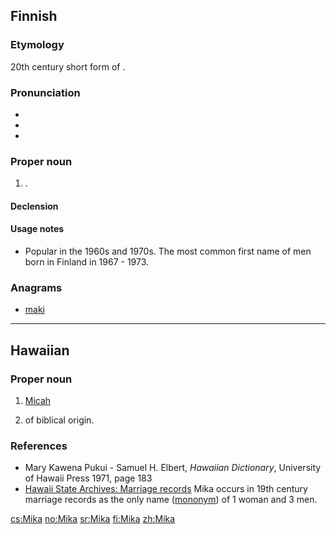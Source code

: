 ==Finnish==

===Etymology===
20th century short form of {{term|Mikael||[[Michael]]|lang=fi}}.

===Pronunciation===
* {{rhymes|ikɑ|lang=fi}}
* {{IPA|/ˈmikɑ/|lang=fi}}
* {{hyphenation|Mi|ka}}

===Proper noun===
{{fi-proper noun}}

# {{given name|male|lang=fi}}.

====Declension====
{{fi-decl-kala|Mik}}

====Usage notes====
* Popular in the 1960s and 1970s. The most common first name of men born in Finland in 1967 - 1973.

===Anagrams===
* [[maki#Finnish|maki]]

----

==Hawaiian==

===Proper noun===
{{haw-proper noun}}

# {{biblical character|lang=haw}} [[Micah]]
# {{given name|male|lang=haw|from=the Bible}} of biblical origin.

===References===
* Mary Kawena Pukui - Samuel H. Elbert, ''Hawaiian Dictionary'', University of Hawaii Press 1971, page 183
* [http://www.ulukau.org/gsdl2.7/cgi-bin/algene Hawaii State Archives: Marriage records] Mika occurs in 19th century marriage records as the only name ([[mononym]]) of 1 woman and 3 men.

[[cs:Mika]]
[[no:Mika]]
[[sr:Mika]]
[[fi:Mika]]
[[zh:Mika]]